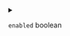 
<details>
<summary>

`enabled`  <span class="config-field-type">boolean</span> 

</summary>

Enabled can be used to enable printing container logs

</details>

